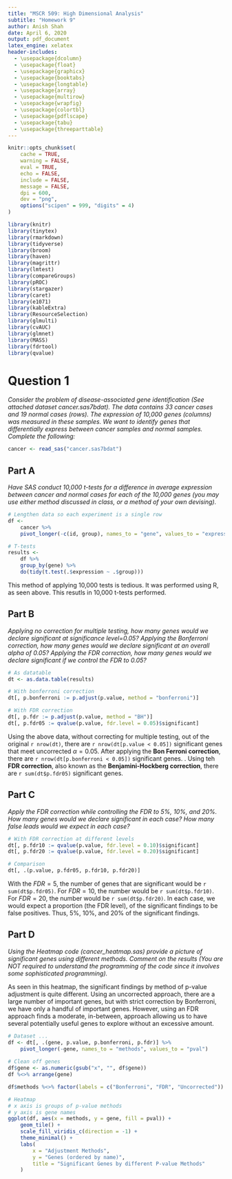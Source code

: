 ```yaml
---
title: "MSCR 509: High Dimensional Analysis"
subtitle: "Homework 9"
author: Anish Shah
date: April 6, 2020
output: pdf_document
latex_engine: xelatex
header-includes:
  - \usepackage{dcolumn}
  - \usepackage{float}
  - \usepackage{graphicx} 
  - \usepackage{booktabs}
  - \usepackage{longtable}
  - \usepackage{array}
  - \usepackage{multirow}
  - \usepackage{wrapfig}
  - \usepackage{colortbl}
  - \usepackage{pdflscape}
  - \usepackage{tabu}
  - \usepackage{threeparttable}
---
```


```r
knitr::opts_chunk$set(
	cache = TRUE,
	warning = FALSE,
	eval = TRUE,
	echo = FALSE,
	include = FALSE,
	message = FALSE,
	dpi = 600,
	dev = "png",
	options("scipen" = 999, "digits" = 4)
)

library(knitr)
library(tinytex)
library(rmarkdown)
library(tidyverse)
library(broom)
library(haven)
library(magrittr)
library(lmtest)
library(compareGroups)
library(pROC)
library(stargazer)
library(caret)
library(e1071)
library(kableExtra)
library(ResourceSelection)
library(glmulti)
library(cvAUC)
library(glmnet)
library(MASS)
library(fdrtool)
library(qvalue)
```

# Question 1

_Consider the problem of disease-associated gene identification (See attached dataset cancer.sas7bdat). The data contains 33 cancer cases and 19 normal cases (rows). The expression of 10,000 genes (columns) was measured in these samples. We want to identify genes that differentially express between cancer samples and normal samples. Complete the following:_

```r
cancer <- read_sas("cancer.sas7bdat")
```

## Part A

_Have SAS conduct 10,000 t-tests for a difference in average expression between cancer and normal cases for each of the 10,000 genes (you may use either method discussed in class, or a method of your own devising)._

```r
# Lengthen data so each experiment is a single row
df <-
	cancer %>%
	pivot_longer(-c(id, group), names_to = "gene", values_to = "expression")

# T-tests
results <-
	df %>%
	group_by(gene) %>%
	do(tidy(t.test(.$expression ~ .$group)))

```

This method of applying 10,000 tests is tedious. It was performed using R, as seen above. This resutls in 10,000 t-tests performed.

## Part B

_Applying no correction for multiple testing, how many genes would we declare significant at significance level=0.05? Applying the Bonferroni correction, how many genes would we declare significant at an overall alpha of 0.05? Applying the FDR correction, how many genes would we declare significant if we control the FDR to 0.05?_

```r
# As datatable
dt <- as.data.table(results)

# With bonferroni correction
dt[, p.bonferroni := p.adjust(p.value, method = "bonferroni")]

# With FDR correction
dt[, p.fdr := p.adjust(p.value, method = "BH")]
dt[, p.fdr05 := qvalue(p.value, fdr.level = 0.05)$significant]


```

Using the above data, without correcting for multiple testing, out of the original `r nrow(dt)`, there are `r nrow(dt[p.value < 0.05])` significant genes that meet uncorrected $\alpha = 0.05$. After applying the __Bon Ferroni correction__, there are `r nrow(dt[p.bonferroni < 0.05])` significant genes. . Using teh __FDR correction__, also known as the __Benjamini-Hockberg correction__, there are `r sum(dt$p.fdr05)` significant genes.

## Part C

_Apply the FDR correction while controlling the FDR to 5%, 10%, and 20%. How many genes would we declare significant in each case?  How many false leads would we expect in each case?_

```r
# With FDR correction at different levels
dt[, p.fdr10 := qvalue(p.value, fdr.level = 0.10)$significant]
dt[, p.fdr20 := qvalue(p.value, fdr.level = 0.20)$significant]

# Comparison
dt[, .(p.value, p.fdr05, p.fdr10, p.fdr20)]
```

With the $FDR = 5%$, the number of genes that are significant would be `r sum(dt$p.fdr05)`. For $FDR = 10%$, the number would be `r sum(dt$p.fdr10)`. For $FDR = 20%$, the number would be `r sum(dt$p.fdr20)`. In each case, we would expect a proportion (the FDR level), of the significant findings to be false positives. Thus, 5%, 10%, and 20% of the significant findings.

## Part D

_Using the Heatmap code (cancer_heatmap.sas) provide a picture of significant genes using different methods. Comment on the results (You are NOT required to understand the programming of the code since it involves some sophisticated programming)._


As seen in this heatmap, the significant findings by method of p-value adjustment is quite different. Using an uncorrected approach, there are a large number of important genes, but with strict correction by Bonferroni, we have only a handful of important genes. However, using an FDR approach finds a moderate, in-between, approach allowing us to have several potentially useful genes to explore without an excessive amount.

```r
# Dataset ...
df <- dt[, .(gene, p.value, p.bonferroni, p.fdr)] %>%
	pivot_longer(-gene, names_to = "methods", values_to = "pval")
	
# Clean off genes
df$gene <- as.numeric(gsub("x", "", df$gene))
df %<>% arrange(gene)

df$methods %<>% factor(labels = c("Bonferroni", "FDR", "Uncorrected"))

# Heatmap
# x axis is groups of p-value methods
# y axis is gene names
ggplot(df, aes(x = methods, y = gene, fill = pval)) +
	geom_tile() +
	scale_fill_viridis_c(direction = -1) + 
	theme_minimal() +
	labs(
		x = "Adjustment Methods",
		y = "Genes (ordered by name)",
		title = "Significant Genes by different P-value Methods"
	)
```



